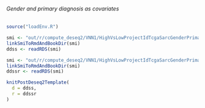###### Gender and primary diagnosis as covariates {#resultsDeseq2Vnn1HighVsLowProjectIdTcgaSarcGenderPrimaryDiagnosisCov}

```r
source("loadEnv.R")

smi <- "out/r/compute_deseq2/VNN1/HighVsLowProjectIdTcgaSarcGenderPrimaryDiagnosisCov_ddss.rds"
linkSmiToRmdAndBookDir(smi)
ddss <- readRDS(smi)

smi <- "out/r/compute_deseq2/VNN1/HighVsLowProjectIdTcgaSarcGenderPrimaryDiagnosisCov_ddssr.rds"
linkSmiToRmdAndBookDir(smi)
ddssr <- readRDS(smi)

knitPostDeseq2Template(
  d = ddss,
  r = ddssr
)
```
